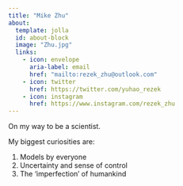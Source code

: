 ```yaml
---
title: "Mike Zhu"
about:
  template: jolla
  id: about-block
  image: "Zhu.jpg"
  links:
    - icon: envelope
      aria-label: email
      href: "mailto:rezek_zhu@outlook.com"  
    - icon: twitter
      href: https://twitter.com/yuhao_rezek
    - icon: instagram
      href: https://www.instagram.com/rezek_zhu
---
```

<style>
  body {
  background-image: url("https://cdn.discordapp.com/attachments/1145568898033389571/1146909701053882418/psychology.jpg");
  
  background-repeat: no-repeat;
  background-position: top center;
  /*background-attachment: fixed;*/
}
  
</style>


::: {#about-block} 

On my way to be a scientist.


My biggest curiosities are:

1) Models by everyone
2) Uncertainty and sense of control
3) The 'imperfection' of humankind


:::

:::{.column-page}

:::

